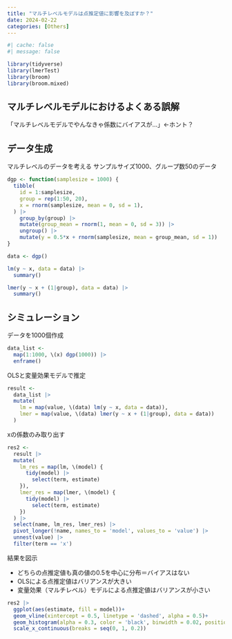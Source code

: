 ```yaml
---
title: "マルチレベルモデルは点推定値に影響を及ぼすか？"
date: 2024-02-22
categories: [Others]
---
```


```r
#| cache: false
#| message: false

library(tidyverse)
library(lmerTest)
library(broom)
library(broom.mixed)

```

## マルチレベルモデルにおけるよくある誤解

「マルチレベルモデルでやんなきゃ係数にバイアスが...」←ホント？

## データ生成

マルチレベルのデータを考える
サンプルサイズ1000、グループ数50のデータ

\begin{align}
y_{ig} \sim 0.5x_{ig} + \mathrm{Normal}(\theta_g, 1) \\
\theta_g \sim \mathrm{Normal}(0, 3) \\
x_i \sim \mathrm{Normal}(0, 1)
\end{align}

```r

dgp <- function(samplesize = 1000) {
  tibble(
    id = 1:samplesize,
    group = rep(1:50, 20),
    x = rnorm(samplesize, mean = 0, sd = 1),
  ) |> 
    group_by(group) |> 
    mutate(group_mean = rnorm(1, mean = 0, sd = 3)) |> 
    ungroup() |> 
    mutate(y = 0.5*x + rnorm(samplesize, mean = group_mean, sd = 1))
}

data <- dgp()

```


```r

lm(y ~ x, data = data) |> 
  summary()

lmer(y ~ x + (1|group), data = data) |> 
  summary()

```


## シミュレーション

データを1000個作成

```r

data_list <- 
  map(1:1000, \(x) dgp(1000)) |> 
  enframe()

```

OLSと変量効果モデルで推定

```r

result <- 
  data_list |> 
  mutate(
    lm = map(value, \(data) lm(y ~ x, data = data)),
    lmer = map(value, \(data) lmer(y ~ x + (1|group), data = data))
  )

```

xの係数のみ取り出す

```r

res2 <- 
  result |> 
  mutate(
    lm_res = map(lm, \(model) {
      tidy(model) |> 
        select(term, estimate)
    }),
    lmer_res = map(lmer, \(model) {
      tidy(model) |> 
        select(term, estimate)
    })
  ) |> 
  select(name, lm_res, lmer_res) |> 
  pivot_longer(!name, names_to = 'model', values_to = 'value') |> 
  unnest(value) |> 
  filter(term == 'x')

```


結果を図示

- どちらの点推定値も真の値の0.5を中心に分布＝バイアスはない
- OLSによる点推定値はバリアンスが大きい
- 変量効果（マルチレベル）モデルによる点推定値はバリアンスが小さい

```r

res2 |> 
  ggplot(aes(estimate, fill = model))+
  geom_vline(xintercept = 0.5, linetype = 'dashed', alpha = 0.5)+
  geom_histogram(alpha = 0.3, color = 'black', binwidth = 0.02, position = 'identity')+
  scale_x_continuous(breaks = seq(0, 1, 0.2))


```



